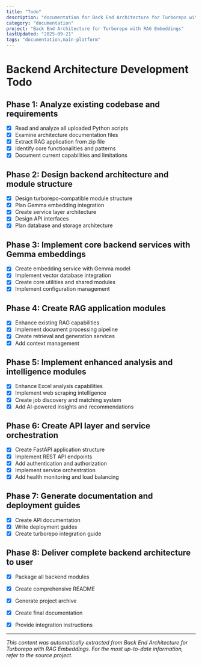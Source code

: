 ```yaml
---
title: "Todo"
description: "documentation for Back End Architecture for Turborepo with RAG Embeddings"
category: "documentation"
project: "Back End Architecture for Turborepo with RAG Embeddings"
lastUpdated: "2025-09-21"
tags: "documentation,main-platform"
---
```


# Backend Architecture Development Todo

## Phase 1: Analyze existing codebase and requirements
- [x] Read and analyze all uploaded Python scripts
- [x] Examine architecture documentation files
- [x] Extract RAG application from zip file
- [x] Identify core functionalities and patterns
- [x] Document current capabilities and limitations

## Phase 2: Design backend architecture and module structure
- [x] Design turborepo-compatible module structure
- [x] Plan Gemma embedding integration
- [x] Create service layer architecture
- [x] Design API interfaces
- [x] Plan database and storage architecture

## Phase 3: Implement core backend services with Gemma embeddings
- [x] Create embedding service with Gemma model
- [x] Implement vector database integration
- [x] Create core utilities and shared modules
- [x] Implement configuration management

## Phase 4: Create RAG application modules
- [x] Enhance existing RAG capabilities
- [x] Implement document processing pipeline
- [x] Create retrieval and generation services
- [x] Add context management

## Phase 5: Implement enhanced analysis and intelligence modules
- [x] Enhance Excel analysis capabilities
- [x] Implement web scraping intelligence
- [x] Create job discovery and matching system
- [x] Add AI-powered insights and recommendations

## Phase 6: Create API layer and service orchestration
- [x] Create FastAPI application structure
- [x] Implement REST API endpoints
- [x] Add authentication and authorization
- [x] Implement service orchestration
- [x] Add health monitoring and load balancing

## Phase 7: Generate documentation and deployment guides
- [x] Create API documentation
- [x] Write deployment guides
- [x] Create turborepo integration guide

## Phase 8: Deliver complete backend architecture to user
- [x] Package all backend modules
- [x] Create comprehensive README
- [x] Generate project archive
- [x] Create final documentation
- [x] Provide integration instructions



---
*This content was automatically extracted from Back End Architecture for Turborepo with RAG Embeddings. For the most up-to-date information, refer to the source project.*

